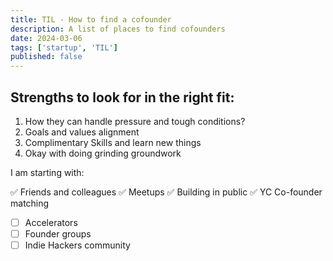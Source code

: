 ```yaml
---
title: TIL - How to find a cofounder
description: A list of places to find cofounders
date: 2024-03-06
tags: ['startup', 'TIL']
published: false
---
```


## Strengths to look for in the right fit:

1. How they can handle pressure and tough conditions?
2. Goals and values alignment
3. Complimentary Skills and learn new things
4. Okay with doing grinding groundwork

I am starting with:

✅ Friends and colleagues
✅ Meetups
✅ Building in public
✅ YC Co-founder matching

- [ ] Accelerators
- [ ] Founder groups
- [ ] Indie Hackers community
